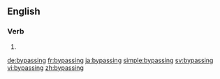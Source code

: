 ==English==

===Verb===
{{head|en}}

# {{present participle of|bypass}}

[[de:bypassing]]
[[fr:bypassing]]
[[ja:bypassing]]
[[simple:bypassing]]
[[sv:bypassing]]
[[vi:bypassing]]
[[zh:bypassing]]